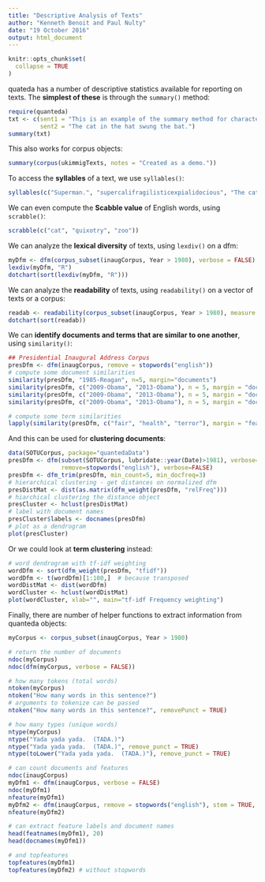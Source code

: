 ```yaml
---
title: "Descriptive Analysis of Texts"
author: "Kenneth Benoit and Paul Nulty"
date: "19 October 2016"
output: html_document
---
```

```r
knitr::opts_chunk$set(
  collapse = TRUE
)
```
quateda has a number of descriptive statistics available for reporting on texts.  The **simplest of these** is through the `summary()` method:
```r
require(quanteda)
txt <- c(sent1 = "This is an example of the summary method for character objects.",
         sent2 = "The cat in the hat swung the bat.")
summary(txt)
```

This also works for corpus objects:
```r
summary(corpus(ukimmigTexts, notes = "Created as a demo."))
```

To access the **syllables** of a text, we use `syllables()`:
```r
syllables(c("Superman.", "supercalifragilisticexpialidocious", "The cat in the hat."))
```

We can even compute the **Scabble value** of English words, using `scrabble()`:
```r
scrabble(c("cat", "quixotry", "zoo"))
```

We can analyze the **lexical diversity** of texts, using `lexdiv()` on a dfm:
```r
myDfm <- dfm(corpus_subset(inaugCorpus, Year > 1980), verbose = FALSE)
lexdiv(myDfm, "R")
dotchart(sort(lexdiv(myDfm, "R")))
```

We can analyze the **readability** of texts, using `readability()` on a vector of texts or a corpus:
```r
readab <- readability(corpus_subset(inaugCorpus, Year > 1980), measure = "Flesch.Kincaid")
dotchart(sort(readab))
```

We can **identify documents and terms that are similar to one another**, using `similarity()`:
```r
## Presidential Inaugural Address Corpus
presDfm <- dfm(inaugCorpus, remove = stopwords("english"))
# compute some document similarities
similarity(presDfm, "1985-Reagan", n=5, margin="documents")
similarity(presDfm, c("2009-Obama", "2013-Obama"), n = 5, margin = "documents", method = "cosine")
similarity(presDfm, c("2009-Obama", "2013-Obama"), n = 5, margin = "documents", method = "Hellinger")
similarity(presDfm, c("2009-Obama", "2013-Obama"), n = 5, margin = "documents", method = "eJaccard")

# compute some term similarities
lapply(similarity(presDfm, c("fair", "health", "terror"), margin = "features", method = "cosine"), head, 10)
```

And this can be used for **clustering documents**:
```r
data(SOTUCorpus, package="quantedaData")
presDfm <- dfm(subset(SOTUCorpus, lubridate::year(Date)>1981), verbose=FALSE, stem=TRUE,
               remove=stopwords("english"), verbose=FALSE)
presDfm <- dfm_trim(presDfm, min_count=5, min_docfreq=3)
# hierarchical clustering - get distances on normalized dfm
presDistMat <- dist(as.matrix(dfm_weight(presDfm, "relFreq")))
# hiarchical clustering the distance object
presCluster <- hclust(presDistMat)
# label with document names
presCluster$labels <- docnames(presDfm)
# plot as a dendrogram
plot(presCluster)
```

Or we could look at **term clustering** instead:
```r
# word dendrogram with tf-idf weighting
wordDfm <- sort(dfm_weight(presDfm, "tfidf"))
wordDfm <- t(wordDfm)[1:100,]  # because transposed
wordDistMat <- dist(wordDfm)
wordCluster <- hclust(wordDistMat)
plot(wordCluster, xlab="", main="tf-idf Frequency weighting")
```

Finally, there are number of helper functions to extract information from quanteda objects:
```r
myCorpus <- corpus_subset(inaugCorpus, Year > 1980)

# return the number of documents
ndoc(myCorpus)           
ndoc(dfm(myCorpus, verbose = FALSE))

# how many tokens (total words)
ntoken(myCorpus)
ntoken("How many words in this sentence?")
# arguments to tokenize can be passed 
ntoken("How many words in this sentence?", removePunct = TRUE)

# how many types (unique words)
ntype(myCorpus)
ntype("Yada yada yada.  (TADA.)")
ntype("Yada yada yada.  (TADA.)", remove_punct = TRUE)
ntype(toLower("Yada yada yada.  (TADA.)"), remove_punct = TRUE)

# can count documents and features
ndoc(inaugCorpus)
myDfm1 <- dfm(inaugCorpus, verbose = FALSE)
ndoc(myDfm1)
nfeature(myDfm1)
myDfm2 <- dfm(inaugCorpus, remove = stopwords("english"), stem = TRUE, verbose = FALSE)
nfeature(myDfm2)

# can extract feature labels and document names
head(featnames(myDfm1), 20)
head(docnames(myDfm1))

# and topfeatures
topfeatures(myDfm1)
topfeatures(myDfm2) # without stopwords
```





